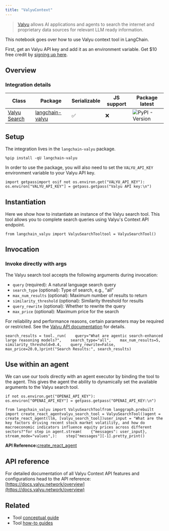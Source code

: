 ```yaml
---
title: "ValyuContext"
---
```


> [Valyu](https://www.valyu.network/) allows AI applications and agents to search the internet and proprietary data sources for relevant LLM ready information.

This notebook goes over how to use Valyu context tool in LangChain.

First, get an Valyu API key and add it as an environment variable. Get $10 free credit by [signing up here](https://platform.valyu.network/).

## Overview

### Integration details

| Class                                                            | Package                                                      | Serializable | JS support | Package latest                                                                         |
| ---------------------------------------------------------------- | ------------------------------------------------------------ | ------------ | ---------- | -------------------------------------------------------------------------------------- |
| [Valyu Search](https://github.com/valyu-network/langchain-valyu) | [langchain-valyu](https://pypi.org/project/langchain-valyu/) | ✅            | ❌          | ![PyPI - Version](/images/oss/integrations/tools/valyu_search/pypi/v/langchain-valyu) |

## Setup

The integration lives in the `langchain-valyu` package.

```
%pip install -qU langchain-valyu
```

In order to use the package, you will also need to set the `VALYU_API_KEY` environment variable to your Valyu API key.

```
import getpassimport osif not os.environ.get("VALYU_API_KEY"):    os.environ["VALYU_API_KEY"] = getpass.getpass("Valyu API key:\n")
```

## Instantiation

Here we show how to instantiate an instance of the Valyu search tool. This tool allows you to complete search queries using Valyu's Context API endpoint.

```
from langchain_valyu import ValyuSearchTooltool = ValyuSearchTool()
```

## Invocation

### Invoke directly with args

The Valyu search tool accepts the following arguments during invocation:

* `query` (required): A natural language search query
* `search_type` (optional): Type of search, e.g., "all"
* `max_num_results` (optional): Maximum number of results to return
* `similarity_threshold` (optional): Similarity threshold for results
* `query_rewrite` (optional): Whether to rewrite the query
* `max_price` (optional): Maximum price for the search

For reliability and performance reasons, certain parameters may be required or restricted. See the [Valyu API documentation](https://docs.valyu.network/overview) for details.

```
search_results = tool._run(    query="What are agentic search-enhanced large reasoning models?",    search_type="all",    max_num_results=5,    similarity_threshold=0.4,    query_rewrite=False,    max_price=20.0,)print("Search Results:", search_results)
```

## Use within an agent

We can use our tools directly with an agent executor by binding the tool to the agent. This gives the agent the ability to dynamically set the available arguments to the Valyu search tool.

```
if not os.environ.get("OPENAI_API_KEY"):    os.environ["OPENAI_API_KEY"] = getpass.getpass("OPENAI_API_KEY:\n")
```

```
from langchain_valyu import ValyuSearchToolfrom langgraph.prebuilt import create_react_agentvalyu_search_tool = ValyuSearchTool()agent = create_react_agent(llm, [valyu_search_tool])user_input = "What are the key factors driving recent stock market volatility, and how do macroeconomic indicators influence equity prices across different sectors?"for step in agent.stream(    {"messages": user_input},    stream_mode="values",):    step["messages"][-1].pretty_print()
```

**API Reference:**[create\_react\_agent](https://langchain-ai.github.io/langgraph/reference/prebuilt/#langgraph.prebuilt.chat_agent_executor.create_react_agent)

## API reference

For detailed documentation of all Valyu Context API features and configurations head to the API reference: [https://docs.valyu.network/overview](https://docs.valyu.network/overview)

## Related

* Tool [conceptual guide](/oss/concepts/tools)
* Tool [how-to guides](/oss/how_to/#tools)
